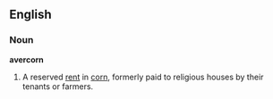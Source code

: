 ==English==
===Noun===
'''avercorn'''

# A reserved [[rent]] in [[corn]], formerly paid to religious houses by their tenants or farmers.
